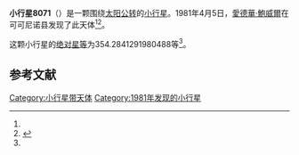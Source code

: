 {{Infobox planet
| bgcolour = #FFFFC0
| name = 8071 Simonelli
| symbol = 
| image = 
| caption = 
| discovery = yes
| discovery_ref = 
| discoverer = [[愛德華·鮑威爾|愛德華·鮑威爾]]
| discovery_site = [[可可尼诺县|可可尼诺县]] 
| discovered = 1981年4月5日
| designations = yes
| mp_name = 
| named_after = 
| alt_names = 1981 GO/ 1954 YR / 1981 ER / 1988 DL5 / 1989 OO1 / 1990 VE16 / 1992 JB4 / 1993 SU14
| mp_category = [[主带小行星|主带小行星]]
| orbit_ref = <ref name="a">[http://ssd.jpl.nasa.gov/sbdb.cgi?sstr=8071 8071 Simonelli] {{Wayback|url=http://ssd.jpl.nasa.gov/sbdb.cgi?sstr=8071 |date=20201124030454 }}，小行星數據庫瀏覽器（JPL Small-Body Database Browser）－[[美国国家航空航天局|美国国家航空航天局]]喷气推进实验室</ref>
| epoch = 2456400.5 (2013年4月18日更新)
| aphelion = {{convert|2.483913769054408|AU|km|3|abbr=on|lk=out}}
| perihelion = {{convert|2.197994752642617|AU|km|3|abbr=on}}
| semimajor = {{convert|2.340954260848513|AU|km|3|abbr=on}}
| eccentricity = 0.061068903
| period = 1308.241191 [[日|日]]<br />3.58[[儒略年|儒略年]]
| avg_speed = 
| inclination = 3.350277412172553
| asc_node = 161.0146144548722
| mean_anomaly = 
| arg_peri = 354.2841291980488
| satellites = 
| physical_characteristics = yes
| dimensions = 
| mass = 
| density = 
| surface_grav = 
| escape_velocity = 
| sidereal_day = 
| axial_tilt = 
| pole_ecliptic_lat = 
| pole_ecliptic_lon = 
| albedo = 
| temperatures= 
| temp_name1 = 
| mean_temp_1 = 
| max_temp_1 = 
| temp_name2 = 
| max_temp_2 = 
| spectral_type = 
| abs_magnitude = 354.2841291980488
}}

'''小行星8071'''（{{lang-en|8071 Simonelli}}）是一颗围绕[[太阳|太阳]][[公转|公转]]的[[小行星|小行星]]。1981年4月5日，[[愛德華·鮑威爾|愛德華·鮑威爾]]在可可尼诺县发现了此天体<ref name="a" /><ref>{{cite news|title=小行星列表|url=http://cfa-www.harvard.edu/iau/lists/NumberedMPs.txt|accessdate=2013-07-08|newspaper=哈佛大学|archive-date=2008-05-17|archive-url=https://web.archive.org/web/20080517010638/http://cfa-www.harvard.edu/iau/lists/NumberedMPs.txt|dead-url=no}}</ref>。

这颗小行星的[[绝对星等|绝对星等]]为354.2841291980488等<ref name="a" />。

==参考文献==
{{reflist}}
{{Minor Planet Number|[[小行星8070|小行星8070]]|[[小行星8072|小行星8072]]}}

{{小天体}}

[[Category:小行星带天体|Category:小行星带天体]]
[[Category:1981年发现的小行星|Category:1981年发现的小行星]]

{{asteroid-stub}}